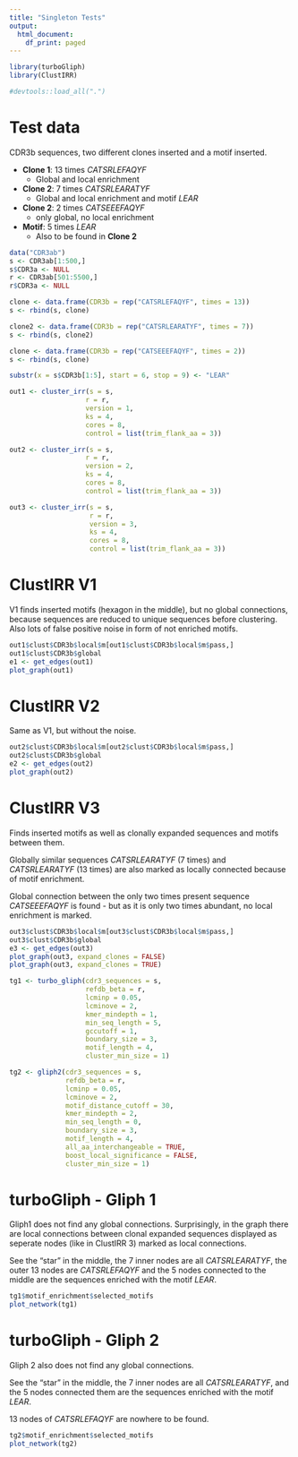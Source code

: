```yaml
---
title: "Singleton Tests"
output:
  html_document:
    df_print: paged
---
```


```r
library(turboGliph)
library(ClustIRR)
```

```r
#devtools::load_all(".")
```

# Test data

CDR3b sequences, two different clones inserted and a motif inserted.

* **Clone 1**: 13 times *CATSRLEFAQYF* 
  * Global and local enrichment
* **Clone 2**: 7 times *CATSRLEARATYF* 
  * Global and local enrichment and motif *LEAR*
* **Clone 2**: 2 times *CATSEEEFAQYF* 
  * only global, no local enrichment
* **Motif**: 5 times *LEAR* 
  * Also to be found in **Clone 2**

```r
data("CDR3ab")
s <- CDR3ab[1:500,]
s$CDR3a <- NULL
r <- CDR3ab[501:5500,]
r$CDR3a <- NULL
```

```r
clone <- data.frame(CDR3b = rep("CATSRLEFAQYF", times = 13))
s <- rbind(s, clone)
```

```r
clone2 <- data.frame(CDR3b = rep("CATSRLEARATYF", times = 7))
s <- rbind(s, clone2)
```

```r
clone <- data.frame(CDR3b = rep("CATSEEEFAQYF", times = 2))
s <- rbind(s, clone)
```

```r
substr(x = s$CDR3b[1:5], start = 6, stop = 9) <- "LEAR"
```


```r
out1 <- cluster_irr(s = s,
                   r = r,
                   version = 1,
                   ks = 4,
                   cores = 8,
                   control = list(trim_flank_aa = 3))
```

```r
out2 <- cluster_irr(s = s,
                   r = r,
                   version = 2,
                   ks = 4,
                   cores = 8,
                   control = list(trim_flank_aa = 3))
```


```r
out3 <- cluster_irr(s = s,
                    r = r,
                    version = 3,
                    ks = 4,
                    cores = 8,
                    control = list(trim_flank_aa = 3))
```

# ClustIRR V1

V1 finds inserted motifs (hexagon in the middle), but no global connections, 
because sequences are reduced to unique sequences before clustering. 
Also lots of false positive noise in form of not enriched motifs.

```r
out1$clust$CDR3b$local$m[out1$clust$CDR3b$local$m$pass,]
out1$clust$CDR3b$global
e1 <- get_edges(out1)
plot_graph(out1)

```

# ClustIRR V2

Same as V1, but without the noise.

```r
out2$clust$CDR3b$local$m[out2$clust$CDR3b$local$m$pass,]
out2$clust$CDR3b$global
e2 <- get_edges(out2)
plot_graph(out2)

```

# ClustIRR V3

Finds inserted motifs as well as clonally expanded sequences and motifs 
between them.

Globally similar sequences *CATSRLEARATYF* (7 times) and *CATSRLEARATYF* 
(13 times) are also marked as locally connected because of motif enrichment.

Global connection between the only two times present sequence 
*CATSEEEFAQYF* is found - but as it is only two times abundant, no local 
enrichment is marked.

```r
out3$clust$CDR3b$local$m[out3$clust$CDR3b$local$m$pass,]
out3$clust$CDR3b$global
e3 <- get_edges(out3)
plot_graph(out3, expand_clones = FALSE)
plot_graph(out3, expand_clones = TRUE)

```




```r
tg1 <- turbo_gliph(cdr3_sequences = s,
                   refdb_beta = r,
                   lcminp = 0.05,
                   lcminove = 2,
                   kmer_mindepth = 1,
                   min_seq_length = 5,
                   gccutoff = 1,
                   boundary_size = 3,
                   motif_length = 4,
                   cluster_min_size = 1)
```

```r
tg2 <- gliph2(cdr3_sequences = s,
              refdb_beta = r,
              lcminp = 0.05,
              lcminove = 2,
              motif_distance_cutoff = 30,
              kmer_mindepth = 2,
              min_seq_length = 0,
              boundary_size = 3,
              motif_length = 4,
              all_aa_interchangeable = TRUE,
              boost_local_significance = FALSE,
              cluster_min_size = 1)
```

# turboGliph - Gliph 1

Gliph1 does not find any global connections. Surprisingly, in the graph 
there are local connections between clonal expanded sequences displayed as 
seperate nodes (like in ClustIRR 3) marked as local connections.

See the "star" in the middle, the 7 inner nodes are all *CATSRLEARATYF*,
the outer 13 nodes are *CATSRLEFAQYF* and the 5 nodes connected to the middle 
are the sequences enriched with the motif *LEAR*. 

```r
tg1$motif_enrichment$selected_motifs
plot_network(tg1)
```

# turboGliph - Gliph 2

Gliph 2 also does not find any global connections.

See the "star" in the middle, the 7 inner nodes are all *CATSRLEARATYF*, and 
the 5 nodes connected them are the sequences enriched with the motif *LEAR*.

13 nodes of *CATSRLEFAQYF* are nowhere to be found.

```r
tg2$motif_enrichment$selected_motifs
plot_network(tg2)
```


